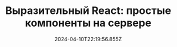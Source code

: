 ---
title: 'Выразительный React: простые компоненты на сервере'
date: '2024-04-10T22:19:56.855Z'
tags: ['React']
slug: 'https://doka.guide/recipes/expressive-react-rectangle/'
external: true
published: true
---